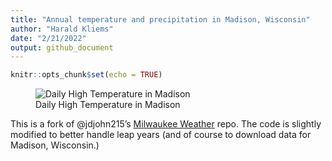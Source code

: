 ```yaml
---
title: "Annual temperature and precipitation in Madison, Wisconsin"
author: "Harald Kliems"
date: "2/21/2022"
output: github_document
---
```


```r
knitr::opts_chunk$set(echo = TRUE)
```

![Daily High Temperature in Madison](DailyHighTemp_USW00014837.png)

This is a fork of @jdjohn215's [Milwaukee Weather](https://github.com/jdjohn215/milwaukee-weather) repo. The code is slightly modified to better handle leap years (and of course to download data for Madison, Wisconsin.)